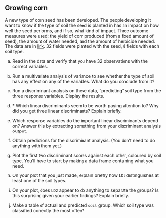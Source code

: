 ##  Growing corn


 A new type of corn seed has been developed.
The people developing it want to know if the type of soil the seed
is planted in has an impact on how well the seed performs, and if so,
what kind of impact. Three
outcome measures were used: the yield of corn produced (from a fixed
amount of seed), the amount of water needed, and the amount of
herbicide needed. The data are in
[link](http://ritsokiguess.site/datafiles/cornseed.csv). 32 fields
were planted with the seed, 8 fields with each soil type.



(a) Read in the data and verify that you have 32 observations
with the correct variables.



(b) Run a multivariate analysis of variance to see whether
the type of soil has any effect on any of the variables. What do you
conclude from it?



(c) Run a discriminant analysis on these data, "predicting"
soil type from the three response variables. Display the results.



(d) <a name="part:corn-svd">*</a> 
Which linear discriminants seem to be worth paying attention to?
Why did you get three linear discriminants? Explain briefly.



(e) Which response variables do the important linear
discriminants depend on? Answer this by extracting something from
your discriminant analysis output.



(f) Obtain predictions for the discriminant analysis. (You
don't need to do anything with them yet.)



(g) Plot the first two discriminant scores against each other,
coloured by soil type. You'll have to start by making a data frame
containing what you need.



(h) On your plot that you just made, explain briefly how `LD1`
distinguishes at least one of the soil types.




(i) On your plot, does `LD2` appear to do anything to
separate the groups? Is this surprising given your earlier findings?
Explain briefly.




(j) Make a table of actual and predicted `soil`
group. Which soil type was classified correctly the most often? 






